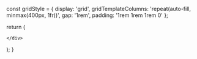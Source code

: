 

  const gridStyle = {
    display: 'grid',
    gridTemplateColumns: 'repeat(auto-fill, minmax(400px, 1fr))',
    gap: '1rem',
    padding: '1rem 1rem 1rem 0'
  };

  return (
    <div style={gridStyle}>
      
  <Card 
    title="Paṭhamanibbānapaṭisaṁyuttasutta - First Discourse on Nibbāna"
    description="The Blessed One instructs the bhikkhus on the base where there is no coming, going, staying, no passing away, and no arising."
    link="/ud/ud8/ud8.1"
    id="ud8.1"
  />


  <Card 
    title="Tatiyanibbānapaṭisaṁyuttasutta - Third Discourse on Nibbāna"
    description="The Blessed One instructs the bhikkhus on the unborn, unbecome, unmade, unconditioned."
    link="/ud/ud8/ud8.3"
    id="ud8.3"
  />


  <Card 
    title="Visākhāsutta - Discourse to Visākhā"
    description="The Blessed One teaches Visākhā on the nature of attachment and suffering."
    link="/ud/ud8/ud8.8"
    id="ud8.8"
  />

    </div>
  );
}
